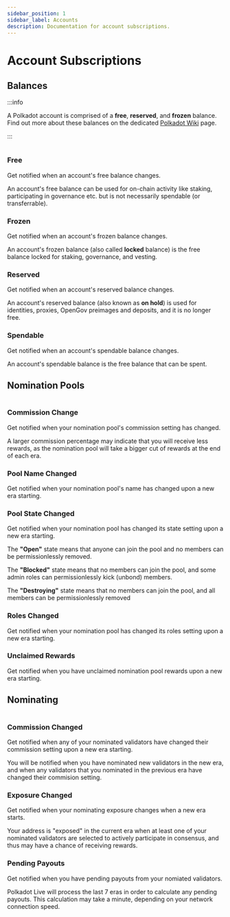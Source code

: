 ```yaml
---
sidebar_position: 1
sidebar_label: Accounts
description: Documentation for account subscriptions.
---
```



# Account Subscriptions

## Balances

:::info

A Polkadot account is comprised of a **free**, **reserved**, and **frozen** balance. Find out more about these balances on the dedicated [Polkadot Wiki](https://wiki.polkadot.network/docs/learn-account-balances) page.

:::

<Img url="/img/subscriptions/balances.png" maxHeight="332px" />

### Free

Get notified when an account's free balance changes.

An account's free balance can be used for on-chain activity like staking, participating in governance etc. but is not necessarily spendable (or transferrable).

### Frozen

Get notified when an account's frozen balance changes.

An account's frozen balance (also called __locked__ balance) is the free balance locked for staking, governance, and vesting.

### Reserved

Get notified when an account's reserved balance changes.

An account's reserved balance (also known as __on hold__) is used for identities, proxies, OpenGov preimages and deposits, and it is no longer free.

### Spendable

Get notified when an account's spendable balance changes.

An account's spendable balance is the free balance that can be spent.

## Nomination Pools

<Img url="/img/subscriptions/nomination-pools.png" maxHeight="395px" />

### Commission Change

Get notified when your nomination pool's commission setting has changed.

A larger commission percentage may indicate that you will receive less rewards, as the nomination pool will take a bigger cut of rewards at the end of each era.

### Pool Name Changed

Get notified when your nomination pool's name has changed upon a new era starting.

### Pool State Changed

Get notified when your nomination pool has changed its state setting upon a new era starting.

The **"Open"** state means that anyone can join the pool and no members can be permissionlessly removed.

The **"Blocked"** state means that no members can join the pool, and some admin roles can permissionlessly kick (unbond) members.

The **"Destroying"** state means that no members can join the pool, and all members can be permissionlessly removed

### Roles Changed

Get notified when your nomination pool has changed its roles setting upon a new era starting.

### Unclaimed Rewards

Get notified when you have unclaimed nomination pool rewards upon a new era starting.


## Nominating

<Img url="/img/subscriptions/nominating.png" maxHeight="260px" />

### Commission Changed

Get notified when any of your nominated validators have changed their commission setting upon a new era starting.

You will be notified when you have nominated new validators in the new era, and when any validators that you nominated in the previous era have changed their commision setting.

### Exposure Changed

Get notified when your nominating exposure changes when a new era starts.

Your address is "exposed" in the current era when at least one of your nominated validators are selected to actively participate in consensus, and thus may have a chance of receiving rewards.

### Pending Payouts

Get notified when you have pending payouts from your nomiated validators.

Polkadot Live will process the last 7 eras in order to calculate any pending payouts. This calculation may take a minute, depending on your network connection speed.
